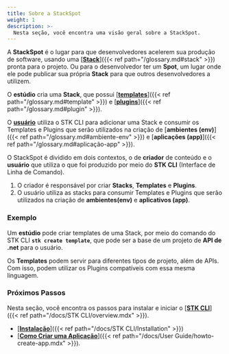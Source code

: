 ```yaml
---
title: Sobre a StackSpot
weight: 1
description: >-
  Nesta seção, você encontra uma visão geral sobre a StackSpot.
---
```


A **StackSpot** é o lugar para que desenvolvedores acelerem sua produção de software, usando uma [<ins>**Stack**</ins>]({{< ref path="/glossary.md#stack" >}}) pronta para o projeto. Ou para o desenvolvedor ter um **Spot**, um lugar onde ele pode publicar sua própria **Stack** para que outros desenvolvedores a utilizem.  

O **estúdio** cria uma **Stack**, que possui [<ins>**templates**</ins>]({{< ref path="/glossary.md#template" >}}) e [<ins>**plugins**</ins>]({{< ref path="/glossary.md#plugin" >}}).

O [**usuário**](path="/glossary.md#usuário-consumidor") utiliza o STK CLI para adicionar uma Stack e consumir os Templates e Plugins que serão utilizados na criação de [**ambientes (env)**]({{< ref path="/glossary.md#ambiente-env" >}}) e [**aplicações (app)**]({{< ref path="/glossary.md#aplicação-app" >}}).

O StackSpot é dividido em dois contextos, o de **criador** de conteúdo e o **usuário** que utiliza o que foi produzido por meio do **STK CLI** (Interface de Linha de Comando). 

1. O criador é responsável por criar **Stacks**, **Templates** e **Plugins**.
2. O usuário utiliza as stacks para consumir Templates e Plugins que serão utilizados na criação de **ambientes(env)** e **aplicativos (app)**.


### **Exemplo**  
Um **estúdio** pode criar templates de uma Stack, por meio do comando do STK CLI **`stk create template`**, que pode ser a base de um projeto de **API de .net** para o usuário.

Os **Templates** podem servir para diferentes tipos de projeto, além de APIs. Com isso, podem utilizar os Plugins compatíveis com essa mesma linguagem.  

### **Próximos Passos**    
Nesta seção, você encontra os passos para instalar e iniciar o [<ins>**STK CLI**</ins>]({{< ref path="/docs/STK CLI/overview.mdx" >}}).
- [<ins>**Instalação**</ins>]({{< ref path="/docs/STK CLI/Installation" >}})  
- [<ins>**Como Criar uma Aplicação**</ins>]({{< ref path="/docs/User Guide/howto-create-app.mdx" >}}).
